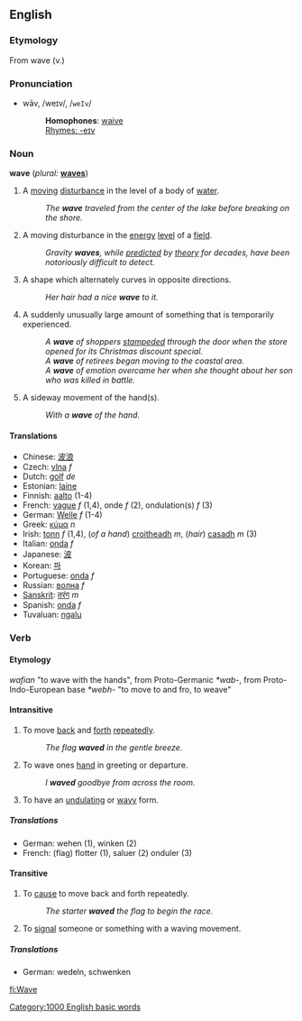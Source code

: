 {{wikipedia}}
==English==

===Etymology===
From wave (v.)

===Pronunciation===
*wāv, /weɪv/, /<tt>weIv</tt>/
*:'''Homophones''': [[waive]]
*:[[Rhymes:English:-eɪv|Rhymes: -eɪv]]

===Noun===
'''wave''' (''plural:'' '''[[waves]]''')
# A [[moving]] [[disturbance]] in the level of a body of [[water]].
#: ''The '''wave''' traveled from the center of the lake before breaking on the shore.''
# {{physics}} A moving disturbance in the [[energy]] [[level]] of a [[field]].
#: ''Gravity '''waves''', while [[predicted]] by [[theory]] for decades, have been notoriously difficult to detect.''
# A shape which alternately curves in opposite directions.
#: ''Her hair had a nice '''wave''' to it.''
# A suddenly unusually large amount of something that is temporarily experienced.
#:''A '''wave''' of shoppers [[stampede]]d through the door when the store opened for its Christmas discount special.''
#:''A '''wave''' of retirees began moving to the coastal area.''
#:''A '''wave''' of emotion overcame her when she thought about her son who was killed in battle.''
#A sideway movement of the hand(s).
#:''With a '''wave''' of the hand.''

====Translations====
*Chinese: [[波浪]]
*Czech: [[vlna]] ''f''
*Dutch: [[golf]] ''de''
*Estonian: [[laine]]
*Finnish: [[aalto]] (1-4)
*French: [[vague]] ''f'' (1,4), onde ''f'' (2), ondulation(s) ''f'' (3)
*German: [[Welle]] ''f'' (1-4)
*Greek: [[κύμα]] ''n''
*Irish: [[tonn]] ''f'' (1,4), (''of a hand'') [[croitheadh]] ''m'', (''hair'') [[casadh]] ''m'' (3)
*Italian: [[onda]] ''f''
*Japanese: [[波]]
*Korean: [[파]]
*Portuguese: [[onda]] ''f''
*Russian: [[волна]] ''f''
*[[Sanskrit]]: [[तरंग]] ''m''
*Spanish: [[onda]] ''f''
*Tuvaluan: [[ngalu]]

===Verb===
{{en-infl-reg-vowel|wav|e}}

====Etymology====
{{OE.}} ''wafian'' "to wave with the hands", from Proto-Germanic ''*wab-'', from Proto-Indo-European base ''*webh-'' "to move to and fro, to weave"

====Intransitive====
# To move [[back]] and [[forth]] [[repeatedly]].
#: ''The flag '''waved''' in the gentle breeze.''
# To wave ones [[hand]] in greeting or departure.
#: ''I '''waved''' goodbye from across the room.''
#To have an [[undulating]] or [[wavy]] form.

=====Translations=====
*German: wehen (1), winken (2)
*French: (flag) flotter (1), saluer (2) onduler (3)

====Transitive====
# To [[cause]] to move back and forth repeatedly.
#: ''The starter '''waved''' the flag to begin the race.''
#To [[signal]] someone or something with a waving movement.

=====Translations=====
*German: wedeln, schwenken

[[Category:1000 English basic words]]
[[fi:Wave]]